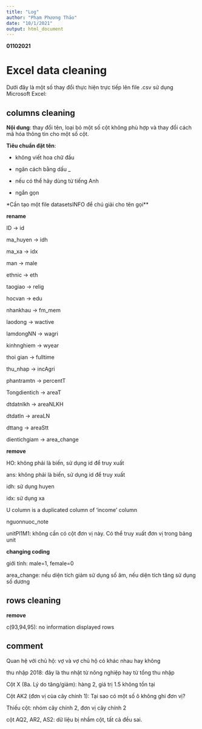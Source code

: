 ```yaml
---
title: "Log"
author: "Phạm Phương Thảo"
date: "10/1/2021"
output: html_document
---
```


**01102021**

# Excel data cleaning

Dưới đây là một số thay đổi thực hiện trực tiếp lên file .csv sử dụng Microsoft Excel:

## columns cleaning

**Nội dung**: thay đổi tên, loại bỏ một số cột không phù hợp và thay đổi cách mã hóa thông tin cho một số cột.

**Tiêu chuẩn đặt tên**:

- không viết hoa chữ đầu

- ngăn cách bằng dấu _

- nếu có thể hãy dùng từ tiếng Anh

- ngắn gọn

*Cần tạo một file datasetsINFO để chú giải cho tên gọi**

**rename**

ID -> id

ma_huyen -> idh

ma_xa -> idx

man -> male

ethnic -> eth

taogiao -> relig

hocvan -> edu

nhankhau -> fm_mem

laodong -> wactive

lamdongNN -> wagri

kinhnghiem -> wyear

thoi gian -> fulltime

thu_nhap -> incAgri

phantramtn -> percentT

Tongdientich -> areaT

dtdatnlkh -> areaNLKH

dtdatln -> areaLN

dttang -> areaStt

dientichgiam -> area_change


**remove**

HO: không phải là biến, sử dụng id để truy xuất

ans: không phải là biến, sử dụng id để truy xuất

idh: sử dụng huyen

idx: sử dụng xa

U column is a duplicated column of 'income' column

nguonnuoc_note

unitPl1M1: không cần có cột đơn vị này. Có thể truy xuất đơn vị trong bảng unit

**changing coding**

giới tính: male=1, female=0

area_change: nếu diện tích giảm sử dụng số âm, nếu diện tích tăng sử dụng số dương

## rows cleaning

**remove**

c(93,94,95): no information displayed rows

## comment

Quan hệ với chủ hộ: vợ và vợ chủ hộ có khác nhau hay không

thu nhập 2018: đây là thu nhật từ nông nghiệp hay từ tổng thu nhập

Cột X (8a. Lý do tăng/giảm): hàng 2, giá trị 1.5 không tồn tại 

Cột AK2 (đơn vị của cây chính 1): Tại sao có một số ô không ghi đơn vị?

Thiếu cột: nhóm cây chính 2, đơn vị cây chính 2

cột AQ2, AR2, AS2: dữ liệu bị nhầm cột, tất cả đều sai.

